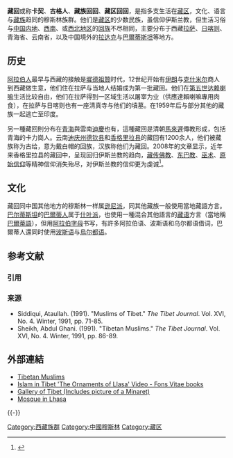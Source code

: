 {{Infobox Ethnic group
|group='''古给/古格人'''<br>{{lang|bo|ཀ་ཆེ་}}<br>{{rtl-lang|ar|الإسلام في التبت}}   
|regions={{flagcountry|China}}（主要分布於拉薩、日喀則等地方；另一種藏回分佈在青海與雲南迪慶）
{{flagcountry|India}}(拉達克)，{{flagcountry|Pakistan}}(巴爾蒂斯坦)
|languages=[[藏语|藏语]]、[[拉達克语|拉達克语]]、[[巴爾蒂语|巴爾蒂语]]、[[烏尔都语|烏尔都语]]
|related=[[藏族|藏族]]、[[波斯人|波斯人]]、[[阿拉伯人|阿拉伯人]]
}}
'''藏回'''或称'''卡契'''、'''古格人'''、'''藏族回回'''、'''藏区回回'''，是指多支生活在[[藏区|藏区]]，文化、语言与[[藏族|藏族]]趋同的穆斯林族群。他们是[[藏区|藏区]]的少数民族，虽信仰伊斯兰教，但生活习俗与[[中国内地|中国内地]]、[[中国西南地区|西南]]、或[[中国西北地区|西北地区]]的[[回族|回族]]不尽相同，主要分布于西藏[[拉萨|拉萨]]、[[日喀则|日喀则]]、青海省、云南省，以及中国境外的[[拉达克|拉达克]]与[[巴尔蒂斯坦|巴爾蒂斯坦]]等地方。

==历史==

[[阿拉伯人|阿拉伯人]]最早与西藏的接触是[[墀德祖贊|墀德祖贊]]时代，12世纪开始有[[伊朗|伊朗]]与[[克什米尔|克什米尔]]商人到西藏做生意，他们住在拉萨与当地人结婚成为第一批藏回。他们在[[第五世达赖喇嘛|第五世达赖喇嘛]]生活比较自由，他们在拉萨得到一区域生活以屠宰为业（供應達賴喇嘛專用肉食），在拉萨与日喀则也有一座清真寺与他们的墳墓。在1959年后与部分其他的藏族一起逃亡至印度。 

另一種藏回則分布在[[青海|青海]]與雲南[[迪慶|迪慶]]也有，這種藏回是清朝[[馬來遲|馬來遲]]傳教形成，包括青海的卡力崗人。云南[[迪庆州|迪庆州]][[德钦县|德钦县]]和[[香格里拉县|香格里拉县]]的藏回有1200余人，他们被藏族称为古给，意为戴白帽的回族，汉族称他们为藏回。2008年的文章显示，近年来香格里拉县的藏回中，呈现回归伊斯兰教的趋向，[[藏传佛教|藏传佛教]]、[[东巴教|东巴教]]、[[巫术|巫术]]、[[原始信仰|原始信仰]]等精神信仰消失殆尽，对伊斯兰教的信仰更为虔诚<ref>{{cite journal en
|quotes = 
|last = 
|first = 
|author = 李红春、张实
|coauthors = 
|date = 2008
|year = 
|month = 
|title = 《关于云南“藏回”社会文化变迁的思考》
|journal = 中国藏学
|volume = 
|issue = 2008年第2期
|pages = 
|publisher = 中国藏学研究中心
|location = 北京市
|issn = 1002-557X
|pmid = 
|doi = 
|bibcode = 
|oclc = 
|id = 
|url = http://www.cqvip.com/QK/83473X/200802/27390472.html
|language = Zh-hans
|format = 
|accessdate = 
|laysummary = 
|laysource = 
|laydate = 
|quote = 
|archive-date = 2019-05-14
|archive-url = https://web.archive.org/web/20190514093611/http://www.cqvip.com/QK/83473X/200802/27390472.html
|dead-url = no
}}</ref>。

==文化==

藏回同中国其他地方的穆斯林一样属[[逊尼派|逊尼派]]，同其他藏族一般使用當地藏語方言。[[巴尔蒂斯坦|巴尔蒂斯坦]]的[[巴爾蒂人|巴爾蒂人]]属于[[什叶派|什叶派]]，也使用一種混合其他語言的[[藏语|藏语]]方言（當地稱[[巴爾蒂語|巴爾蒂語]]），但用[[阿拉伯字母|阿拉伯字母]]书写，有許多阿拉伯语、波斯语和乌尔都语借词，巴爾蒂人還同时使用[[波斯语|波斯语]]与[[烏尔都语|烏尔都语]]。

== 参考文献 ==
=== 引用 ===
{{Reflist}}

=== 来源 ===
{{refbegin}}
* Siddiqui, Ataullah. (1991). "Muslims of Tibet." ''The Tibet Journal''. Vol. XVI, No. 4. Winter, 1991, pp. 71-85.
* Sheikh, Abdul Ghani. (1991). "Tibetan Muslims." ''The Tibet Journal''. Vol. XVI, No. 4. Winter, 1991, pp. 86-89.
{{refend}}

== 外部連結 ==
* [https://web.archive.org/web/20050205182410/http://tibet.com/Muslim/index.html Tibetan Muslims]
* [https://web.archive.org/web/20050317150126/http://www.fonsvitae.com/tibetvideo.html Islam in Tibet 'The Ornaments of Llasa' Video - Fons Vitae books]
* [https://web.archive.org/web/20050310053759/http://www.informatik.uni-freiburg.de/%7Edanlee/photo-albums/tb-photos/ Gallery of Tibet (Includes picture of a Minaret)]
* [https://web.archive.org/web/20040808140638/http://liquidcycles.com/albums/tibet/muslim_quarter_in_lhasa.jpg Mosque in Lhasa]

{{-}}
{{藏区}}

[[Category:西藏族群|Category:西藏族群]]
[[Category:中國穆斯林|Category:中國穆斯林]]
[[Category:藏区|Category:藏区]]